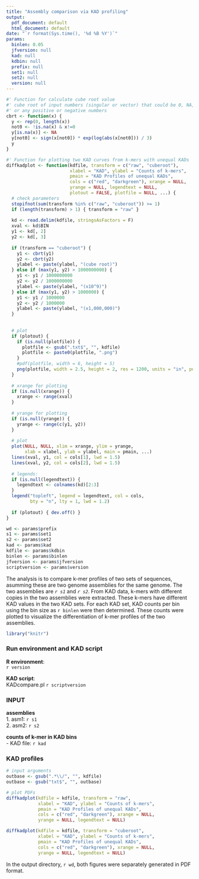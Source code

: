 ```yaml
---
title: "Assembly comparison via KAD profiling"
output:
  pdf_document: default
  html_document: default
date: "`r format(Sys.time(), '%d %B %Y')`"
params:
  binlen: 0.05
  jfversion: null
  kad: null
  kdbin: null
  prefix: null
  set1: null
  set2: null
  version: null
---
```


```r
#' Function for calculate cube root value
#' cube root of input numbers (singular or vector) that could be 0, NA,
#' or any positive or negative numbers
cbrt <- function(x) {
  y <- rep(0, length(x))
  not0 <- !is.na(x) & x!=0
  y[is.na(x)] <- NA
  y[not0] <- sign(x[not0]) * exp(log(abs(x[not0])) / 3)
  y
}

#' Function for plotting two KAD curves from k-mers with unequal KADs
diffkadplot <- function(kdfile, transform = c("raw", "cuberoot"),
                        xlabel = "KAD", ylabel = "Counts of k-mers",
                        pmain = "KAD Profiles of unequal KADs",
                        cols = c("red", "darkgreen"), xrange = NULL,
                        yrange = NULL, legendtext = NULL,
                        plotout = FALSE, plotfile = NULL, ...) {
  # check parameters
  stopifnot(sum(transform %in% c("raw", "cuberoot")) >= 1)
  if (length(transform) > 1) { transform = "raw" }
  
  kd <- read.delim(kdfile, stringsAsFactors = F)
  xval <- kd$BIN
  y1 <- kd[, 2]
  y2 <- kd[, 3]
  
  if (transform == "cuberoot") { 
    y1 <- cbrt(y1)
    y2 <- cbrt(y2)
    ylabel <- paste(ylabel, "(cube root)")
  } else if (max(y1, y2) > 1000000000) {
    y1 <- y1 / 1000000000
    y2 <- y2 / 1000000000
    ylabel <- paste(ylabel, "(x10^9)")
  } else if (max(y1, y2) > 1000000) {
    y1 <- y1 / 1000000
    y2 <- y2 / 1000000
    ylabel <- paste(ylabel, "(x1,000,000)")
  }
  
  
  # plot
  if (plotout) {
    if (is.null(plotfile)) {
      plotfile <- gsub(".txt$", "", kdfile)
      plotfile <- paste0(plotfile, ".png")
    }
    #pdf(plotfile, width = 6, height = 5)
    png(plotfile, width = 2.5, height = 2, res = 1200, units = "in", pointsize = 4)
  }
  
  # xrange for plotting
  if (is.null(xrange)) {
    xrange <- range(xval)
  }
  
  # yrange for plotting
  if (is.null(yrange)) {
    yrange <- range(c(y1, y2))
  }
  
  # plot
  plot(NULL, NULL, xlim = xrange, ylim = yrange,
       xlab = xlabel, ylab = ylabel, main = pmain, ...)
  lines(xval, y1, col = cols[1], lwd = 1.5)
  lines(xval, y2, col = cols[2], lwd = 1.5)
  
  # legends:
  if (is.null(legendtext)) {
    legendtext <- colnames(kd)[2:3]
  }
  legend("topleft", legend = legendtext, col = cols,
         bty = "n", lty = 1, lwd = 1.2)
  
  if (plotout) { dev.off() }
}
```


```r
wd <- params$prefix
s1 <- params$set1
s2 <- params$set2
kad <- params$kad
kdfile <- params$kdbin
binlen <- params$binlen
jfversion <- params$jfversion
scriptversion <- params$version
```

The analysis is to compare k-mer profiles of two sets of sequences, asumming these are two genome assemblies for the same genome. The two assemblies are *`r s1`* and *`r s2`*. From KAD data, k-mers with different copies in the two assemblies were extracted. These k-mers have different KAD values in the two KAD sets. For each KAD set, KAD counts per bin using the bin size as `r binlen` were then determined. These counts were plotted to visualize the differentiation of k-mer profiles of the two assemblies.   

```r
library("knitr")
```

### Run environment and KAD script
**R environment**:  
`r version`

**KAD script**:  
KADcompare.pl `r scriptversion`

### INPUT
**assemblies**  
1. asm1: `r s1`  
2. asm2: `r s2`  

**counts of k-mer in KAD bins**  
- KAD file: `r kad`

### KAD profiles
```r
# input arguments
outbase <- gsub(".*\\/", "", kdfile)
outbase <- gsub("txt$", "", outbase)

# plot PDFs
diffkadplot(kdfile = kdfile, transform = "raw",
            xlabel = "KAD", ylabel = "Counts of k-mers",
            pmain = "KAD Profiles of unequal KADs",
            cols = c("red", "darkgreen"), xrange = NULL,
            yrange = NULL, legendtext = NULL)
```

```r
diffkadplot(kdfile = kdfile, transform = "cuberoot",
            xlabel = "KAD", ylabel = "Counts of k-mers",
            pmain = "KAD Profiles of unequal KADs",
            cols = c("red", "darkgreen"), xrange = NULL,
            yrange = NULL, legendtext = NULL)
```

In the output directory, `r wd`, both figures were separately generated in PDF format.

